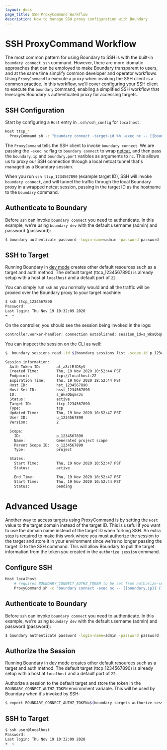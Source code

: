 ```yaml
---
layout: docs
page_title: SSH ProxyCommand Workflow
description: How to manage SSH proxy configuration with Boundary
---
```


# SSH ProxyCommand Workflow

The most common pattern for using Boundary to SSH is with the built-in `boundary connect ssh` command. However,
there are more idomatic approaches that can be employed to make Boundary transparent to users, and at the same
time simplify common developer and operator workflows. Using `ProxyCommand` to execute a proxy when invoking the
SSH client is a common practice. In this workflow, we'll cover configuring your SSH client to execute the
`boundary` command, enabling a simplified SSH workflow that leverages Boundary's authenticated proxy for accessing
targets.

## SSH Configuration

Start by configuring a `Host` entry in `.ssh/ssh_config` for `localhost`:

```bash
Host ttcp_*
  ProxyCommand sh -c "boundary connect -target-id %h -exec nc -- {{boundary.ip}} {{boundary.port}}"
```

The `ProxyCommand` tells the SSH client to invoke `boundary connect`. We are passing the `-exec nc` flag to
`boundary connect` to wrap [netcat](http://netcat.sourceforge.net/), and then pass the `boundary.ip` and `boundary.port`
varibles as arguments to `nc`. This allows us to proxy our SSH connection through a local netcat tunnel that's
managed as a Boundary session.

When you run `ssh ttcp_1234567890` (example target ID), SSH will invoke `boundary connect`, and will tunnel the traffic through
the local Boundary proxy in a wrapped netcat session, passing in the target ID as the hostname to the `boundary` command.

## Authenticate to Boundary

Before `ssh` can invoke `boundary connect` you need to authenticate. In this example, we're using `boundary dev` with the
default username (admin) and password (password):

```bash
$ boundary authenticate password -login-name=admin -password password -auth-method-id=ampw_1234567890
```

## SSH to Target

Running Boundary in [dev mode](https://www.boundaryproject.io/docs/getting-started#what-is-dev-mode) creates other
default resources such as a target and auth method. The default target (ttcp_1234567890) is already setup with a host
at `localhost` and a default port of `22`.

You can simply run `ssh` as you normally would and all the traffic will be proxied over the Boundary proxy to your target machine:

```bash
$ ssh ttcp_1234567890
Password:
Last login: Thu Nov 19 10:32:09 2020
➜  ~
```

On the controller, you should see the session being invoked in the logs:

```bash
controller.worker-handler: connection established: session_id=s_WkaQbqmrJx connection_id=sc_RDYNFFI2M4 client_tcp_address=127.0.0.1 client_tcp_port=57421 endpoint_tcp_address=::1 endpoint_tcp_port=22
```

You can inspect the session on the CLI as well:

```bash
$  boundary sessions read -id $(boundary sessions list -scope-id p_1234567890 -format json | jq '.[0]["id"]' | tr -d '"')

Session information:
  Auth Token ID:       at_a8itRfDSyV
  Created Time:        Thu, 19 Nov 2020 10:52:44 PST
  Endpoint:            tcp://localhost:22
  Expiration Time:     Thu, 19 Nov 2020 18:52:44 PST
  Host ID:             hst_1234567890
  Host Set ID:         hsst_1234567890
  ID:                  s_WkaQbqmrJx
  Status:              active
  Target ID:           ttcp_1234567890
  Type:                tcp
  Updated Time:        Thu, 19 Nov 2020 10:52:47 PST
  User ID:             u_1234567890
  Version:             2

  Scope:
    ID:                p_1234567890
    Name:              Generated project scope
    Parent Scope ID:   o_1234567890
    Type:              project

  States:
    Start Time:        Thu, 19 Nov 2020 10:52:47 PST
    Status:            active

    End Time:          Thu, 19 Nov 2020 10:52:47 PST
    Start Time:        Thu, 19 Nov 2020 10:52:44 PST
    Status:            pending
```

# Advanced Usage

Another way to access targets using ProxyCommand is by setting the `Host` value to the target domain instead of the target ID.
This is useful if you want to use the domain name instead of the target ID when forking SSH. An extra step is required to make this
work where you must authorize the session to the target and store it in your environment since we're no longer passing the target
ID to the SSH command. This will allow Boundary to pull the target information from the token you created in the `authorize session`
command.

## Configure SSH

```bash
Host localhost
    # requires BOUNDARY_CONNECT_AUTHZ_TOKEN to be set from authorize-session command
    ProxyCommand sh -c "boundary connect -exec nc -- {{boundary.ip}} {{boundary.port}}"
```

## Authenticate to Boundary

Before `ssh` can invoke `boundary connect` you need to authenticate. In this example, we're using `boundary dev` with the
default username (admin) and password (password):

```bash
$ boundary authenticate password -login-name=admin -password password -auth-method-id=ampw_1234567890
```

## Authorize the Session

Running Boundary in [dev mode](https://www.boundaryproject.io/docs/getting-started#what-is-dev-mode) creates other
default resources such as a target and auth method. The default target (ttcp_1234567890) is already setup with a host
at `localhost` and a default port of `22`.

Authorize a session to the default target and store the token in the `BOUNDARY_CONNECT_AUTHZ_TOKEN` environment variable.
This will be used by Boundary when it's invoked by SSH:

```bash
$ export BOUNDARY_CONNECT_AUTHZ_TOKEN=$(boundary targets authorize-session -id ttcp_1234567890 -format json | jq '.authorization_token' | tr -d '"')
```

## SSH to Target

```bash
$ ssh user@localhost
Password:
Last login: Thu Nov 19 10:32:09 2020
➜  ~
```
